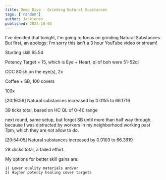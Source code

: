 ```yaml
---
title: Deep Dive - Grinding Natural Substances
tags: ['random']
author: Jackjones
published: 2024-10-03
---
```


I've decided that tonight, I'm going to focus on grinding Natural Substances. But first, an apology: I'm sorry this isn't a 3 hour YouTube video or stream!


Starting skill 65.54

Potency Target = 15, which is Eye + Heart, ql of boh were 51-52ql

COC 80ish on the eye(s), 2x 

Coffee + SB, 100 covers

100x

[20:16:56] Natural substances increased by 0.0155 to 66.1716

39 ticks total, based on HC QL of 0-40 range

next round, same setup, but forgot SB until more than half way through, because I was distracted by workers in my neighborhood working past 7pm, which they are not allow to do.

[20:54:05] Natural substances increased by 0.0103 to 66.3619

28 clicks total, a failed effort.

My options for better skill gains are:

    1) Lower quality materials and/or
    2) Higher potency healing cover targets


